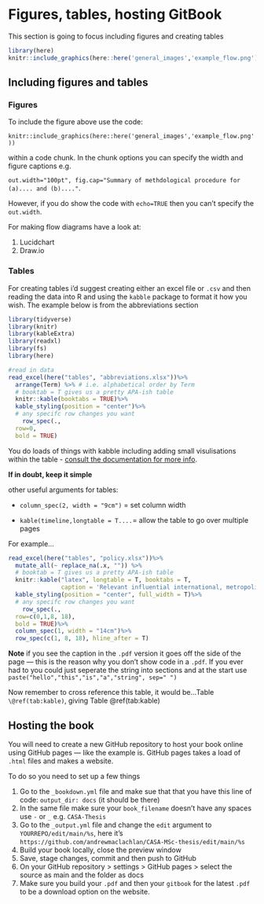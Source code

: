 # Figures, tables, hosting GitBook

This section is going to focus including figures and creating tables

```r
library(here)
knitr::include_graphics(here::here('general_images','example_flow.png'))
```
## Including figures and tables

### Figures

To include the figure above use the code:

`knitr::include_graphics(here::here('general_images','example_flow.png'))` 

within a code chunk. In the chunk options you can specify the width and figure captions e.g. 

`out.width="100pt", fig.cap="Summary of methdological procedure for (a).... and (b)...."`. 

However, if you do show the code with `echo=TRUE` then you can't specify the `out.width`. 

For making flow diagrams have a look at:

1. Lucidchart
1. Draw.io

### Tables

For creating tables i'd suggest creating either an excel file or `.csv` and then reading the data into R and using the `kabble` package to format it how you wish. The example below is from the abbreviations section


```r
library(tidyverse)
library(knitr)
library(kableExtra)
library(readxl)
library(fs)
library(here)

#read in data
read_excel(here("tables", "abbreviations.xlsx"))%>%
  arrange(Term) %>% # i.e. alphabetical order by Term
  # booktab = T gives us a pretty APA-ish table
  knitr::kable(booktabs = TRUE)%>% 
  kable_styling(position = "center")%>%
  # any specifc row changes you want
    row_spec(.,
  row=0,
  bold = TRUE)
```

You do loads of things with kabble including adding small visulisations within the table - [consult the documentation for more info](https://cran.r-project.org/web/packages/kableExtra/vignettes/awesome_table_in_html.html#Overview).

**If in doubt, keep it simple**

other useful arguments for tables:

* `column_spec(2, width = "9cm")` = set column width

* `kable(timeline,longtable = T....`= allow the table to go over multiple pages

For example...
\newpage
```r
read_excel(here("tables", "policy.xlsx"))%>%
  mutate_all(~ replace_na(.x, "")) %>%
  # booktab = T gives us a pretty APA-ish table
  knitr::kable("latex", longtable = T, booktabs = T, 
               caption = 'Relevant influential international, metropolitan and local UHI and urban expansion policies, strategies and assessments (with publication date) referred to in this paper. * Denotes documents that lack specific UHI related policy but recognise the value of maintaining vegetation.')%>% 
  kable_styling(position = "center", full_width = T)%>%
  # any specifc row changes you want
    row_spec(.,
  row=c(0,1,8, 18),
  bold = TRUE)%>%
  column_spec(1, width = "14cm")%>%
  row_spec(c(1, 8, 18), hline_after = T)
```

**Note** if you see the caption in the `.pdf` version it goes off the side of the page --- this is the reason why you don't show code in a `.pdf`. If you ever had to you could just seperate the string into sections and at the start use `paste("hello","this","is","a","string", sep=" ")`

Now remember to cross reference this table, it would be...Table `\@ref(tab:kable)`, giving Table \@ref(tab:kable)

## Hosting the book

You will need to create a new GitHub repository to host your book online using GitHub pages --- like the example is. GitHub pages takes a load of `.html` files and makes a website. 

To do so you need to set up a few things

1. Go to the `_bookdown.yml` file and make sue that that you have this line of code: `output_dir: docs` (it should be there)
1. In the same file make sure your `book_filename` doesn't have any spaces use `-` or `_` e.g. `CASA-Thesis`
1. Go to the `_output.yml` file and change the `edit` argument to `YOURREPO/edit/main/%s`, here it's `https://github.com/andrewmaclachlan/CASA-MSc-thesis/edit/main/%s`
1. Build your book locally, close the preview window
1. Save, stage changes, commit and then push to GitHub
1. On your GitHub repository > settings > GitHub pages > select the source as main and the folder as docs
1. Make sure you build your `.pdf` and then your `gitbook` for the latest `.pdf` to be a download option on the website.

